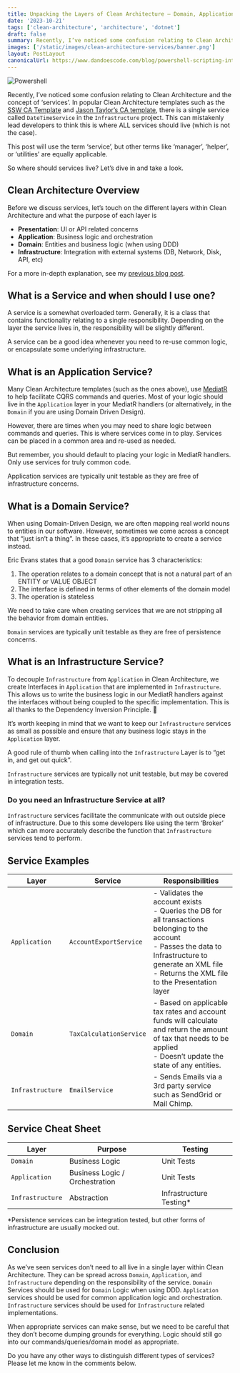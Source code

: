 ```yaml
---
title: Unpacking the Layers of Clean Architecture – Domain, Application, and Infrastructure Services
date: '2023-10-21'
tags: ['clean-architecture', 'architecture', 'dotnet']
draft: false
summary: Recently, I’ve noticed some confusion relating to Clean Architecture and the concept of ‘services’. In popular Clean Architecture templates such as the SSW CA Template and Jason Taylor’s CA template, there is a single service called DateTimeService in the Infrastructure project. This can mistakenly lead developers to think this is where ALL services should live (which is not the case).  This post will use the term ‘service’, but other terms like ‘manager’, ‘helper’, or ‘utilities’ are equally applicable.  So where should services live? Let’s dive in and take a look.
images: ['/static/images/clean-architecture-services/banner.png']
layout: PostLayout
canonicalUrl: https://www.dandoescode.com/blog/powershell-scripting-introduction
---
```


![Powershell](/static/images/clean-architecture-services/banner.png)

Recently, I’ve noticed some confusion relating to Clean Architecture and the concept of ‘services’. In popular Clean Architecture templates such as the [SSW CA Template](https://github.com/SSWConsulting/SSW.CleanArchitecture) and [Jason Taylor’s CA template](https://github.com/jasontaylordev/CleanArchitecture), there is a single service called `DateTimeService` in the `Infrastructure` project. This can mistakenly lead developers to think this is where ALL services should live (which is not the case).

This post will use the term ‘service’, but other terms like ‘manager’, ‘helper’, or ‘utilities’ are equally applicable.

So where should services live? Let’s dive in and take a look.

## Clean Architecture Overview

Before we discuss services, let’s touch on the different layers within Clean Architecture and what the purpose of each layer is

- **Presentation**: UI or API related concerns
- **Application**: Business logic and orchestration
- **Domain**: Entities and business logic (when using DDD)
- **Infrastructure**: Integration with external systems (DB, Network, Disk, API, etc)

For a more in-depth explanation, see my [previous blog post](https://www.dandoescode.com/blog/clean-architecture-an-introduction).

## What is a Service and when should I use one?

A service is a somewhat overloaded term. Generally, it is a class that contains functionality relating to a single responsibility. Depending on the layer the service lives in, the responsibility will be slightly different.

A service can be a good idea whenever you need to re-use common logic, or encapsulate some underlying infrastructure.

## What is an Application Service?

Many Clean Architecture templates (such as the ones above), use [MediatR](https://github.com/jbogard/MediatR) to help facilitate CQRS commands and queries. Most of your logic should live in the `Application` layer in your MediatR handlers (or alternatively, in the `Domain` if you are using Domain Driven Design).

However, there are times when you may need to share logic between commands and queries. This is where services come in to play. Services can be placed in a common area and re-used as needed.

But remember, you should default to placing your logic in MediatR handlers. Only use services for truly common code.

Application services are typically unit testable as they are free of infrastructure concerns.

## What is a Domain Service?

When using Domain-Driven Design, we are often mapping real world nouns to entities in our software. However, sometimes we come across a concept that “just isn’t a thing”. In these cases, it’s appropriate to create a service instead.

Eric Evans states that a good `Domain` service has 3 characteristics:

1. The operation relates to a domain concept that is not a natural part of an ENTITY or VALUE OBJECT
2. The interface is defined in terms of other elements of the domain model
3. The operation is stateless

We need to take care when creating services that we are not stripping all the behavior from domain entities.

`Domain` services are typically unit testable as they are free of persistence concerns.

## What is an Infrastructure Service?

To decouple `Infrastructure` from `Application` in Clean Architecture, we create Interfaces in `Application` that are implemented in `Infrastructure`. This allows us to write the business logic in our MediatR handlers against the interfaces without being coupled to the specific implementation. This is all thanks to the Dependency Inversion Principle. 💪

It’s worth keeping in mind that we want to keep our `Infrastructure` services as small as possible and ensure that any business logic stays in the `Application` layer.

A good rule of thumb when calling into the `Infrastructure` Layer is to “get in, and get out quick”.

`Infrastructure` services are typically not unit testable, but may be covered in integration tests.

### Do you need an Infrastructure Service at all?

`Infrastructure` services facilitate the communicate with out outside piece of infrastructure. Due to this some developers like using the term ‘Broker’ which can more accurately describe the function that `Infrastructure` services tend to perform.

## Service Examples

| Layer            | Service                 | Responsibilities                                                                                                                                                                                                              |
| ---------------- | ----------------------- | ----------------------------------------------------------------------------------------------------------------------------------------------------------------------------------------------------------------------------- |
| `Application`    | `AccountExportService`  | - Validates the account exists <br/> - Queries the DB for all transactions belonging to the account<br /> - Passes the data to Infrastructure to generate an XML file <br /> - Returns the XML file to the Presentation layer |
| `Domain`         | `TaxCalculationService` | - Based on applicable tax rates and account funds will calculate and return the amount of tax that needs to be applied <br /> - Doesn’t update the state of any entities.                                                     |
| `Infrastructure` | `EmailService`          | - Sends Emails via a 3rd party service such as SendGrid or Mail Chimp.                                                                                                                                                        |

## Service Cheat Sheet

| Layer            | Purpose                        | Testing                  |
| ---------------- | ------------------------------ | ------------------------ |
| `Domain`         | Business Logic                 | Unit Tests               |
| `Application`    | Business Logic / Orchestration | Unit Tests               |
| `Infrastructure` | Abstraction                    | Infrastructure Testing\* |

\*Persistence services can be integration tested, but other forms of infrastructure are usually mocked out.

## Conclusion

As we’ve seen services don’t need to all live in a single layer within Clean Architecture. They can be spread across `Domain`, `Application`, and `Infrastructure` depending on the responsibility of the service. `Domain` Services should be used for `Domain` Logic when using DDD. `Application` services should be used for common application logic and orchestration. `Infrastructure` services should be used for `Infrastructure` related implementations.

When appropriate services can make sense, but we need to be careful that they don’t become dumping grounds for everything. Logic should still go into our commands/queries/domain model as appropriate.

Do you have any other ways to distinguish different types of services? Please let me know in the comments below.
